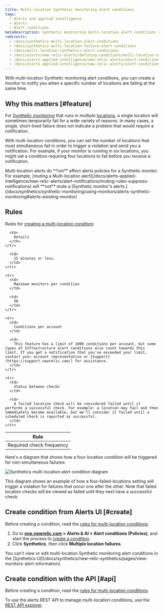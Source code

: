 ```yaml
---
title: Multi-location Synthetic monitoring alert conditions
tags:
  - Alerts and applied intelligence
  - Alerts
  - Alert conditions
metaDescription: Synthetic monitoring multi-location alert conditions allow you to specify how many location checks must fail before generating a notification.
redirects:
  - /docs/synthetics-multi-location-alert-conditions
  - /docs/synthetics-multi-location-failure-alert-conditions
  - /docs/multi-location-synthetics-alert-conditions
  - /docs/alerts/new-relic-alerts/defining-conditions/multi-location-synthetics-alert-conditions
  - /docs/alerts-applied-intelligence/new-relic-alerts/alert-conditions/multi-location-synthetics-alert-conditions
  - /docs/alerts-applied-intelligence/new-relic-alerts/alert-conditions/multi-location-synthetic-monitoring-alert-conditions
---
```



With multi-location Synthetic monitoring alert conditions, you can create a monitor to notify you when a specific number of locations are failing at the same time.

## Why this matters [#feature]

For [Synthetic monitoring](/docs/synthetics/new-relic-synthetics/getting-started/introduction-new-relic-synthetics) that runs in multiple [locations](/docs/synthetics/new-relic-synthetics/using-monitors/add-edit-monitors#setting-location), a single location will sometimes temporarily fail for a wide variety of reasons. In many cases, a single, short-lived failure does not indicate a problem that would require a notification.

With multi-location conditions, you can set the number of locations that must simultaneous fail in order to trigger a violation and send you a notification. For example, if your monitor is running in six locations, you might set a condition requiring four locations to fail before you receive a notification.

<Callout variant="important">
  Multi-location alerts do **not** affect alerts policies for a Synthetic monitor. For example, [muting a Multi-location alert](/docs/alerts-applied-intelligence/new-relic-alerts/alert-notifications/muting-rules-suppress-notifications) will **not** mute a [Synthetic monitor's alerts.](/docs/synthetics/synthetic-monitoring/using-monitors/alerts-synthetic-monitoring#alerts-existing-monitor)
</Callout>

## Rules

Rules for [creating a multi-location condition](#):

<table>
  <thead>
    <tr>
      <th style={{ width: "250px" }}>
        Rule
      </th>

      <th>
        Details
      </th>
    </tr>
  </thead>

  <tbody>
    <tr>
      <td>
        Required check frequency
      </td>

      <td>
        15 minutes or less.
      </td>
    </tr>

    <tr>
      <td>
        Maximum monitors per condition
      </td>

      <td>
        50
      </td>
    </tr>

    <tr>
      <td>
        Conditions per account
      </td>

      <td>
        This feature has a limit of 1000 conditions per account, but some types of Infrastructure alert conditions also count towards this limit. If you get a notification that you've exceeded your limit, contact your account representative or [Support](https://support.newrelic.com/) for assistance.
      </td>
    </tr>

    <tr>
      <td>
        Status between checks
      </td>

      <td>
        A failed location check will be considered failed until it performs a successful check. For example: a location may fail and then immediately become available, but we'll consider it failed until a scheduled check is reported as successful.
      </td>
    </tr>
  </tbody>
</table>

Here's a diagram that shows how a four-location condition will be triggered for non-simultaneous failures:

<img
  title="synthetics-multi-location-alert-diagram.png"
  alt="Synthetics multi-location alert condition diagram"
  src={syntheticsMultiLocationAlertDiagram0}
/>

<figcaption>
  This diagram shows an example of how a four-failed-locations setting will trigger a violation for failures that occur one after the other. Note that failed location checks will be viewed as failed until they next have a successful check.
</figcaption>

## Create condition from Alerts UI [#create]

Before creating a condition, read the [rules for multi-location conditions](#rules).

1. Go to **[one.newrelic.com](https://one.newrelic.com/all-capabilities) > Alerts & AI > Alert conditions (Policies)**, and start the process to [create a condition](/docs/alerts/new-relic-alerts/defining-conditions/define-alert-conditions#create-condition).
2. Click **Synthetics**, then click **Multiple location failures**.

<Callout variant="important">
  You can't view or edit multi-location Synthetic monitoring alert conditions in the [Synthetics UI](/docs/synthetics/new-relic-synthetics/pages/view-monitors-alert-information).
</Callout>

## Create condition with the API [#api]

Before creating a condition, read the [rules for multi-location conditions](#rules).

To use the alerts REST API to manage multi-location conditions, use the [REST API explorer](https://rpm.newrelic.com/api/explore/alerts_location_failure_conditions/create).
